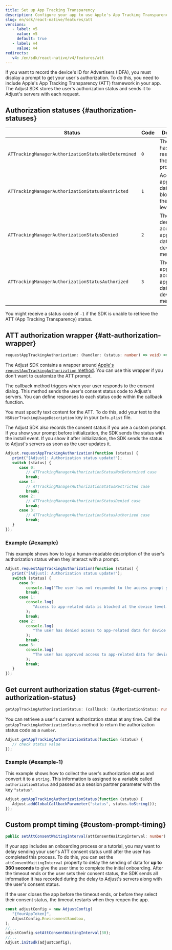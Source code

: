 ```yaml
---
title: Set up App Tracking Transparency
description: Configure your app to use Apple's App Tracking Transparency framework
slug: en/sdk/react-native/features/att
versions:
   - label: v5
     value: v5
     default: true
   - label: v4
     value: v4
redirects:
   v4: /en/sdk/react-native/v4/features/att
---
```


If you want to record the device's ID for Advertisers (IDFA), you must display a prompt to get your user's authorization. To do this, you need to include Apple's App Tracking Transparency (ATT) framework in your app. The Adjust SDK stores the user's authorization status and sends it to Adjust's servers with each request.

## Authorization statuses {#authorization-statuses}

| Status                                              | Code | Description                                                             |
| --------------------------------------------------- | ---- | ----------------------------------------------------------------------- |
| `ATTrackingManagerAuthorizationStatusNotDetermined` | `0`  | The user hasn't responded to the access prompt yet                      |
| `ATTrackingManagerAuthorizationStatusRestricted`    | `1`  | Access to app-related data is blocked at the device level               |
| `ATTrackingManagerAuthorizationStatusDenied`        | `2`  | The user has denied access to app-related data for device measurement   |
| `ATTrackingManagerAuthorizationStatusAuthorized`    | `3`  | The user has approved access to app-related data for device measurement |

<Callout type="note">

You might receive a status code of `-1` if the SDK is unable to retrieve the ATT (App Tracking Transparency) status.

</Callout>

## ATT authorization wrapper {#att-authorization-wrapper}

<CodeBlock title="Method signature">

```ts
requestAppTrackingAuthorization: (handler: (status: number) => void) => void
```

</CodeBlock>

The Adjust SDK contains a wrapper around [Apple's `requestAppTrackingAuthorization` method](https://developer.apple.com/documentation/apptrackingtransparency/attrackingmanager/3547037-requesttrackingauthorizationwith). You can use this wrapper if you don't want to customize the ATT prompt.

The callback method triggers when your user responds to the consent dialog. This method sends the user's consent status code to Adjust's servers. You can define responses to each status code within the callback function.

You must specify text content for the ATT. To do this, add your text to the `NSUserTrackingUsageDescription` key in your `Info.plist` file.

<Callout type="tip">

The Adjust SDK also records the consent status if you use a custom prompt. If you show your prompt before initialization, the SDK sends the status with the install event. If you show it after initialization, the SDK sends the status to Adjust's servers as soon as the user updates it.

</Callout>

```jsx
Adjust.requestAppTrackingAuthorization(function (status) {
   print("[Adjust]: Authorization status update!");
   switch (status) {
      case 0:
         // ATTrackingManagerAuthorizationStatusNotDetermined case
         break;
      case 1:
         // ATTrackingManagerAuthorizationStatusRestricted case
         break;
      case 2:
         // ATTrackingManagerAuthorizationStatusDenied case
         break;
      case 3:
         // ATTrackingManagerAuthorizationStatusAuthorized case
         break;
   }
});
```

### Example {#example}

This example shows how to log a human-readable description of the user's authorization status when they interact with a prompt.

```jsx
Adjust.requestAppTrackingAuthorization(function (status) {
   print("[Adjust]: Authorization status update!");
   switch (status) {
      case 0:
         console.log("The user has not responded to the access prompt yet.");
         break;
      case 1:
         console.log(
            "Access to app-related data is blocked at the device level.",
         );
         break;
      case 2:
         console.log(
            "The user has denied access to app-related data for device measurement.",
         );
         break;
      case 3:
         console.log(
            "The user has approved access to app-related data for device measurement.",
         );
         break;
   }
});
```

## Get current authorization status {#get-current-authorization-status}

<CodeBlock title="Method signature">

```ts
getAppTrackingAuthorizationStatus: (callback: (authorizationStatus: number) => void) => void
```

</CodeBlock>

You can retrieve a user's current authorization status at any time. Call the `getAppTrackingAuthorizationStatus` method to return the authorization status code as a `number`.

```jsx
Adjust.getAppTrackingAuthorizationStatus(function (status) {
   // check status value
});
```

### Example {#example-1}

This example shows how to collect the user's authorization status and convert it to a `string`. This information is assigned to a variable called `authorizationStatus` and passed as a session partner parameter with the key `"status"`.

```jsx
Adjust.getAppTrackingAuthorizationStatus(function (status) {
   Adjust.addGlobalCallbackParameter("status", status.toString());
});
```

## Custom prompt timing {#custom-prompt-timing}

<CodeBlock title="Method signature">

```ts
public setAttConsentWaitingInterval(attConsentWaitingInterval: number): void
```

</CodeBlock>

If your app includes an onboarding process or a tutorial, you may want to delay sending your user's ATT consent status until after the user has completed this process. To do this, you can set the `attConsentWaitingInterval` property to delay the sending of data for **up to 360 seconds** to give the user time to complete the initial onboarding. After the timeout ends or the user sets their consent status, the SDK sends all information it has recorded during the delay to Adjust's servers along with the user's consent status.

<Callout type="note">

If the user closes the app before the timeout ends, or before they select their consent status, the timeout restarts when they reopen the app.

</Callout>

```jsx
const adjustConfig = new AdjustConfig(
   "{YourAppToken}",
   AdjustConfig.EnvironmentSandbox,
);
//...
adjustConfig.setAttConsentWaitingInterval(30);
//...
Adjust.initSdk(adjustConfig);
```
